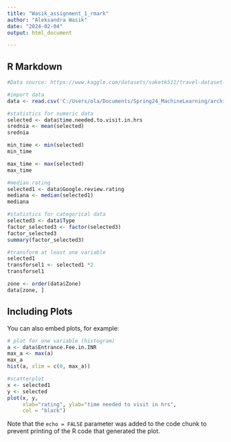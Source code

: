 ---
title: "Wasik_assignment_1_rmark"
author: "Aleksandra Wasik"
date: "2024-02-04"
output: html_document

---
## R Markdown

```{r setup, include=TRUE}
#Data source: https://www.kaggle.com/datasets/saketk511/travel-dataset-guide-to-indias-must-see-places

#import data
data <- read.csv('C:/Users/ola/Documents/Spring24_MachineLearning/archive1/Top Indian Places to Visit.csv', header =TRUE)

#statistics for numeric data
selected <- data$time.needed.to.visit.in.hrs
srednia <- mean(selected)
srednia

min_time <- min(selected)
min_time

max_time <- max(selected)
max_time

#median rating
selected1 <- data$Google.review.rating
mediana <- median(selected1)
mediana

#statistics for categorical data
selected3 <- data$Type
factor_selected3 <- factor(selected3)
factor_selected3
summary(factor_selected3)

#transform at least one variable
selected1
transforsel1 <- selected1 *2
transforsel1

zone <- order(data$Zone)  
data[zone, ]
```

## Including Plots

You can also embed plots, for example:

```{r pressure, echo=TRUE}
# plot for one variable (histogram)
a <- data$Entrance.Fee.in.INR
max_a <- max(a)
max_a
hist(a, xlim = c(0, max_a))

#scatterplot
x <- selected1
y <- selected
plot(x, y,  
     xlab="rating", ylab="time needed to visit in hrs",
     col = "black")
```

Note that the `echo = FALSE` parameter was added to the code chunk to prevent printing of the R code that generated the plot.
